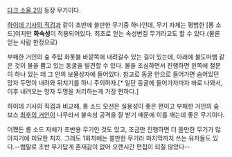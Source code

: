 [[다크 소울 2]]의 등장 무기이다.

[[하이데 기사의 직검]]과 같이 초반에 쓸만한 무기중 하나인데, 무기 자체는 평범한 [롱 소드]이지만 '''화속성'''이 적용되어있다. 최초로 얻는 속성변질 무기라고도 할 수 있다.(물론 얻는 사람 한정으로)

부패한 거인의 숲 주탑 화톳불 바깥쪽에 내려갈수 있는 길이 있는데, 아래에 불도마뱀 같은 것이 불을 뿜고 있는 동굴을 발견할 수 있다. 불을 조심하면서 진행하면 왼쪽에 철문이 하나 있는 데 그 안의 보물상자에 들어있다. 참고로 동굴 안으로 들어가면 숨어있던 망자 두명이 내려와 뒤치기를 하니 주의하자.[* 일단 동굴에 들어가자마자 바로 나와서, 이후 내려오는 망자 두명을 처리하는게 가장 편하다.]

하이데 기사의 직검과 비교해, 롱 소드 모션은 실용성이 좋은 편이고 부패한 거인의 숲 보스 [[최후의 거인]]이 나무라서 불속성 공격을 잘 받기 때문에 이를 깨는데 좋은 무기이다.

어쨌든 롱 소드 자체가 초반용 무기인 것도 있고, 조금만 진행하면 더 쓸만한 무기가 많아지기에 미묘한 처지. 그래도 1회차에는 쓸만한 무기라 마지막까지 쓰는 유저들도 있다.--뱀말로 초반 무기답게 존재감이 없어 오랜시간 편집이 되질 않았다--

